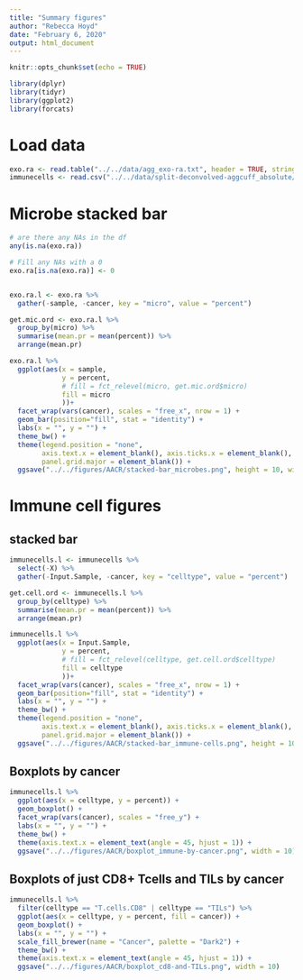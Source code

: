 ```yaml
---
title: "Summary figures"
author: "Rebecca Hoyd"
date: "February 6, 2020"
output: html_document
---
```


```r
knitr::opts_chunk$set(echo = TRUE)

library(dplyr)
library(tidyr)
library(ggplot2)
library(forcats)
```

# Load data

```r
exo.ra <- read.table("../../data/agg_exo-ra.txt", header = TRUE, stringsAsFactors = F)
immunecells <- read.csv("../../data/split-deconvolved-aggcuff_absolute/2019-12-09_cibersort_absolute_aggregated+TILS.csv")
```


# Microbe stacked bar

```r
# are there any NAs in the df
any(is.na(exo.ra))

# Fill any NAs with a 0
exo.ra[is.na(exo.ra)] <- 0


exo.ra.l <- exo.ra %>%
  gather(-sample, -cancer, key = "micro", value = "percent")

get.mic.ord <- exo.ra.l %>%
  group_by(micro) %>%
  summarise(mean.pr = mean(percent)) %>%
  arrange(mean.pr)

exo.ra.l %>%
  ggplot(aes(x = sample,
             y = percent, 
             # fill = fct_relevel(micro, get.mic.ord$micro)
             fill = micro
             ))+
  facet_wrap(vars(cancer), scales = "free_x", nrow = 1) +
  geom_bar(position="fill", stat = "identity") +
  labs(x = "", y = "") +
  theme_bw() +
  theme(legend.position = "none",
        axis.text.x = element_blank(), axis.ticks.x = element_blank(), 
        panel.grid.major = element_blank()) +
  ggsave("../../figures/AACR/stacked-bar_microbes.png", height = 10, width = 10)

```

# Immune cell figures

## stacked bar

```r
immunecells.l <- immunecells %>%
  select(-X) %>%
  gather(-Input.Sample, -cancer, key = "celltype", value = "percent")

get.cell.ord <- immunecells.l %>%
  group_by(celltype) %>%
  summarise(mean.pr = mean(percent)) %>%
  arrange(mean.pr)

immunecells.l %>%
  ggplot(aes(x = Input.Sample,
             y = percent,
             # fill = fct_relevel(celltype, get.cell.ord$celltype)
             fill = celltype
             ))+
  facet_wrap(vars(cancer), scales = "free_x", nrow = 1) +
  geom_bar(position="fill", stat = "identity") +
  labs(x = "", y = "") +
  theme_bw() +
  theme(legend.position = "none",
        axis.text.x = element_blank(), axis.ticks.x = element_blank(), 
        panel.grid.major = element_blank()) +
  ggsave("../../figures/AACR/stacked-bar_immune-cells.png", height = 10, width = 10)
```

## Boxplots by cancer

```r
immunecells.l %>%
  ggplot(aes(x = celltype, y = percent)) +
  geom_boxplot() +
  facet_wrap(vars(cancer), scales = "free_y") +
  labs(x = "", y = "") +
  theme_bw() +
  theme(axis.text.x = element_text(angle = 45, hjust = 1)) +
  ggsave("../../figures/AACR/boxplot_immune-by-cancer.png", width = 10)
```

## Boxplots of just CD8+ Tcells and TILs by cancer
```r
immunecells.l %>%
  filter(celltype == "T.cells.CD8" | celltype == "TILs") %>%
  ggplot(aes(x = celltype, y = percent, fill = cancer)) +
  geom_boxplot() +
  labs(x = "", y = "") +
  scale_fill_brewer(name = "Cancer", palette = "Dark2") +
  theme_bw() +
  theme(axis.text.x = element_text(angle = 45, hjust = 1)) +
  ggsave("../../figures/AACR/boxplot_cd8-and-TILs.png", width = 10)
```
